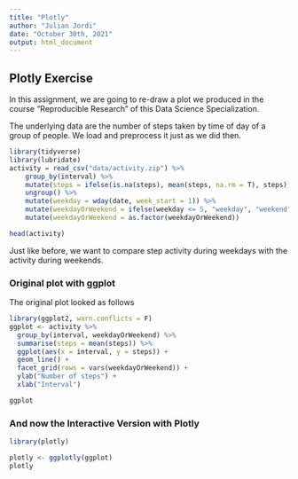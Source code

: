 ```yaml
---
title: "Plotly"
author: "Julian Jordi"
date: "October 30th, 2021"
output: html_document
---
```


## Plotly Exercise

In this assignment, we are going to re-draw a plot we produced in the course "Reproducible Research" of this Data Science Specialization.

The underlying data are the number of steps taken by time of day of a group of people. We load and preprocess it just as we did then.

```r
library(tidyverse)
library(lubridate)
activity = read_csv("data/activity.zip") %>% 
    group_by(interval) %>% 
    mutate(steps = ifelse(is.na(steps), mean(steps, na.rm = T), steps)) %>% 
    ungroup() %>% 
    mutate(weekday = wday(date, week_start = 1)) %>% 
    mutate(weekdayOrWeekend = ifelse(weekday <= 5, "weekday", "weekend")) %>% 
    mutate(weekdayOrWeekend = as.factor(weekdayOrWeekend))
```

```r
head(activity)
```

Just like before, we want to compare step activity during weekdays with the activity during weekends.

### Original plot with ggplot
The original plot looked as follows

```r
library(ggplot2, warn.conflicts = F)
ggplot <- activity %>% 
  group_by(interval, weekdayOrWeekend) %>% 
  summarise(steps = mean(steps)) %>% 
  ggplot(aes(x = interval, y = steps)) +
  geom_line() +
  facet_grid(rows = vars(weekdayOrWeekend)) +
  ylab("Number of steps") +
  xlab("Interval")

ggplot
```

### And now the Interactive Version with Plotly


```r
library(plotly)
```

```r
plotly <- ggplotly(ggplot)
plotly
```

